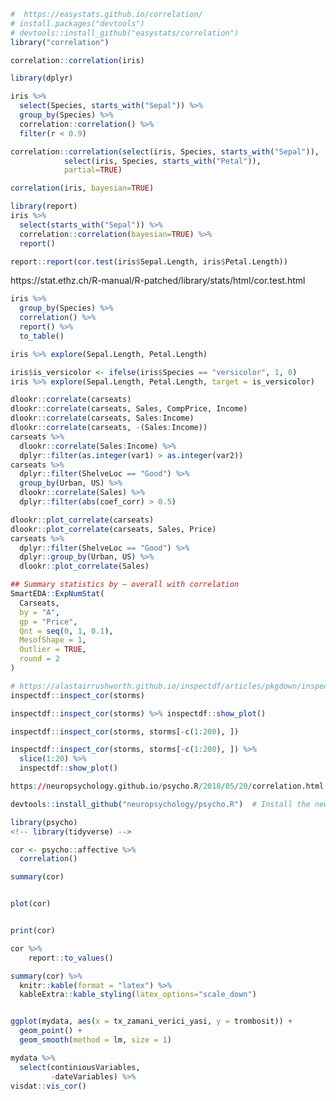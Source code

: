 

```r
#  https://easystats.github.io/correlation/
# install.packages("devtools")
# devtools::install_github("easystats/correlation")
library("correlation")
```


```r
correlation::correlation(iris)
```



```r
library(dplyr)

iris %>% 
  select(Species, starts_with("Sepal")) %>% 
  group_by(Species) %>% 
  correlation::correlation() %>% 
  filter(r < 0.9)

```

  
  
```r
correlation::correlation(select(iris, Species, starts_with("Sepal")),
            select(iris, Species, starts_with("Petal")),
            partial=TRUE)

```
  
            
            
```r
correlation(iris, bayesian=TRUE)
```



```r
library(report)
iris %>% 
  select(starts_with("Sepal")) %>% 
  correlation::correlation(bayesian=TRUE) %>% 
  report()
```


```r
report::report(cor.test(iris$Sepal.Length, iris$Petal.Length))

```

https://stat.ethz.ch/R-manual/R-patched/library/stats/html/cor.test.html

  
```r
iris %>% 
  group_by(Species) %>% 
  correlation() %>% 
  report() %>% 
  to_table()
```



```r
iris %>% explore(Sepal.Length, Petal.Length)

iris$is_versicolor <- ifelse(iris$Species == "versicolor", 1, 0)
iris %>% explore(Sepal.Length, Petal.Length, target = is_versicolor)
```


```r
dlookr::correlate(carseats)
dlookr::correlate(carseats, Sales, CompPrice, Income)
dlookr::correlate(carseats, Sales:Income)
dlookr::correlate(carseats, -(Sales:Income))
carseats %>%
  dlookr::correlate(Sales:Income) %>%
  dplyr::filter(as.integer(var1) > as.integer(var2))
carseats %>%
  dplyr::filter(ShelveLoc == "Good") %>%
  group_by(Urban, US) %>%
  dlookr::correlate(Sales) %>%
  dplyr::filter(abs(coef_corr) > 0.5)
```


```r
dlookr::plot_correlate(carseats)
dlookr::plot_correlate(carseats, Sales, Price)
carseats %>%
  dplyr::filter(ShelveLoc == "Good") %>%
  dplyr::group_by(Urban, US) %>%
  dlookr::plot_correlate(Sales)
```



```r
## Summary statistics by – overall with correlation
SmartEDA::ExpNumStat(
  Carseats,
  by = "A",
  gp = "Price",
  Qnt = seq(0, 1, 0.1),
  MesofShape = 1,
  Outlier = TRUE,
  round = 2
)
```




```r
# https://alastairrushworth.github.io/inspectdf/articles/pkgdown/inspect_cor_exampes.html
inspectdf::inspect_cor(storms)

inspectdf::inspect_cor(storms) %>% inspectdf::show_plot()

inspectdf::inspect_cor(storms, storms[-c(1:200), ])

inspectdf::inspect_cor(storms, storms[-c(1:200), ]) %>% 
  slice(1:20) %>%
  inspectdf::show_plot()

```


```r
https://neuropsychology.github.io/psycho.R/2018/05/20/correlation.html

devtools::install_github("neuropsychology/psycho.R")  # Install the newest version

library(psycho)
<!-- library(tidyverse) -->

cor <- psycho::affective %>% 
  correlation()

summary(cor)


plot(cor)


print(cor)
```

  



```r
cor %>% 
    report::to_values()
```


```r
summary(cor) %>% 
  knitr::kable(format = "latex") %>% 
  kableExtra::kable_styling(latex_options="scale_down")


ggplot(mydata, aes(x = tx_zamani_verici_yasi, y = trombosit)) +
  geom_point() + 
  geom_smooth(method = lm, size = 1)
```


<!-- References: -->
<!-- Automated Interpretation of Metrics and Effect Sizes -->
<!-- https://easystats.github.io/report/articles/interpret_metrics.html -->




```r
mydata %>%
  select(continiousVariables,
         -dateVariables) %>% 
visdat::vis_cor()
```





